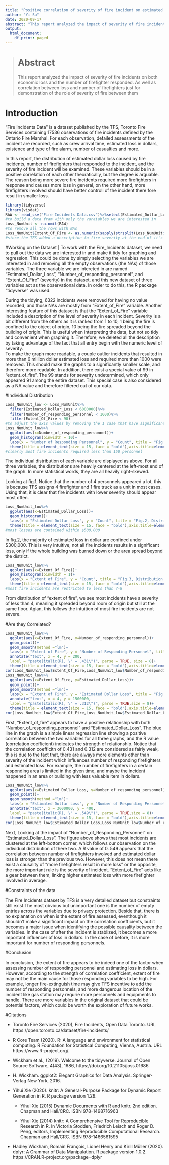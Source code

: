 ```yaml
---
title: "Positive correlation of severity of fire incident on estimated loss and number of responding firefighters"
author: "Yi Su"
date: 2020-09-17
abstract: "This report analyzed the impact of severity of fire incidents on both economic loss and the number of firefighter responded. As well as correlation between loss and number of firefighters just for demonstration of the role of severity of fire between them"
output:
  html_document:
    df_print: paged
---
```

> # Abstract
> This report analyzed the impact of severity of fire incidents on both economic loss and the number of firefighter responded. As well as correlation between loss and number of firefighters just for demonstration of the role of severity of fire between them

# Introduction
  "Fire Incidents Data" is a dataset published by the TFS, Toronto Fire Services containing 17536 observations of fire incidents defined by the Ontario Fire Marshal. For each observation, detailed assessments of the incident are recorded, such as crew arrival time, estimated loss in dollars, existence and type of fire alarm, number of casualties and more. 
  
  In this report, the distribution of estimated dollar loss caused by fire incidents, number of firefighters that responded to the incident, and the severity of fire incident will be examined. These variables should be in a positive correlation of each other theoratically, but the degree is arguable. The reason being more severe fire incidents required more firefighters in response and causes more loss in general, on the other hand, more firefighters involved should have better controll of the incident there fore result in smaller loss.

```r
library(tidyverse)
library(visdat)
RAW <- read_csv("Fire Incidents Data.csv")%>%select(Estimated_Dollar_Loss, Number_of_responding_personnel, Extent_Of_Fire )
#to build a data fram with only the varaiables we are interested in
Loss_NumUnit <- na.omit(RAW)
#to remove all the rows with NAs
Loss_NumUnit$Extent_Of_Fire <- as.numeric(sapply(strsplit(Loss_NumUnit$Extent_Of_Fire, " "), "[[", 1))
#since the TFS added a description fo fire severity at the end of it's numeric level, we only capture the numeric level by spliting the first character of the string which is the number
```

#Working on the Dataset
| To work with the Fire_Incidents dataset, we need to pull out the data we are interested in and make it tidy for graphing and regression. This could be done by simply selecting the variables we are interested in and removing all the empty observations (the NAs) of those variables. The three variable we are intereted in are named "Estimated_Dollar_Loss", "Number_of_responding_personnel", and "Extent_Of_Fire" (severity) in the dataset, and this new dataset of three variables act as the observational data. In order to do this, the R package "tidyverse" was used.


| During the tidying, 6322 incidents were removed for having no value recorded, and those NAs are mostly from "Extent_of_Fire" variable. Another interesting feature of this dataset is that the "Extent_of_Fire" variable included a description of the level of severity in each incident. Severity is a bit different from the others as it is ranked from 1 to 10, 1 being the fire is confined to the object of origin, 10 being the fire spreaded beyond the building of origin. This is useful when interpreting the data, but not so tidy and convenient when graphing it. Therefore, we deleted all the description by taking advantage of the fact that all entry begin with the numeric level of severity. 


| To make the graph more readable, a couple outlier incidents that resulted in more than 6 million dollar estimated loss and required more than 1000 were removed. This should make the graphs to a significantly smaller scale, and therefore more readable. In addition, there exist a special value of 99 in "extent_of_fire". The 99 stands for severity undetermined, which only appeared 91 among the entire dataset. This special case is also considered as a NA value and therefore filtered out of our data.

#Individual Distribution

```r
Loss_NumUnit_low <- Loss_NumUnit%>%
  filter(Estimated_Dollar_Loss < 6000000)%>%
  filter(Number_of_responding_personnel < 1000)%>%
  filter(Extent_Of_Fire < 90)
#to adjust the axis values by removing the 1 case that have significantly large estimated dollar loss and number of responding personnel. Also, there exist a severity of 99 in the extent of fire column which stands for undetermined, for accuracy, we remove it like a NA row.
Loss_NumUnit_low%>%
  ggplot(aes(x=Number_of_responding_personnel))+
  geom_histogram(binwidth = 10)+
  labs(x = "Number of Responding Personnel", y = "Count", title = "Fig.1, Distribution of Number of Responding Personnel")+
  theme(title = element_text(size = 15, face = "bold"),axis.title=element_text(size=12))
#clearly most fire incidents required less than 150 personnel
```

The individual distribution of each variable are displayed as above. For all three variables, the distributions are heavily centered at the left-most end of the graph. In more statistical words, they are all heavily right-skewed.
  
Looking at fig.1, Notice that the number of 4 personnels appeared a lot, this is because TFS assigns 4 firefighter and 1 fire truck as a unit in most cases. Using that, it is clear that fire incidents with lower severity should appear most often.

```r
Loss_NumUnit_low%>%
  ggplot(aes(x=Estimated_Dollar_Loss))+
  geom_histogram()+
  labs(x = "Estimated Dollar Loss", y = "Count", title = "Fig.2, Distribution of Estimated Dollar Loss")+
  theme(title = element_text(size = 15, face = "bold"),axis.title=element_text(size=12))
#most losses are contained within $500,000
```
  
In fig.2, the majority of estimated loss in dollar are confined under $300,000. This is very intuitive, not all fire incidents results in a significant loss, only if the whole building was burned down or the area spread beyond the district.

```r
Loss_NumUnit_low%>%
  ggplot(aes(x=Extent_Of_Fire))+
  geom_histogram(binwidth = 1)+
  labs(x = "Extent of Fire", y = "Count", title = "Fig.3, Distribution of Extent of Fire")+
  theme(title = element_text(size = 15, face = "bold"),axis.title=element_text(size=12))
#most fire incidents are restricted to less than 7-8
```

From distribution of "extent of fire", we see most incidents have a severity of less than 4, meaning it spreaded beyond room of origin but still at the same floor. Agian, this follows the intuition of most fire incidents are not severe.
  
#Are they Correlated?

```r
Loss_NumUnit_low%>%
  ggplot(aes(x=Extent_Of_Fire, y=Number_of_responding_personnel))+
  geom_point()+
  geom_smooth(method ="lm")+
  labs(x = "Extent of Fire", y = "Number of Responding Personnel", title = "Fig.4, Extent of Fire Vs. Number of Firefighters")+
  annotate("text", x = 4, y = 200,
  label = "paste(italic(R), \" = .431\")", parse = TRUE, size = 8)+
  theme(title = element_text(size = 15, face = "bold"),axis.title=element_text(size=12))
cor(Loss_NumUnit_low$Extent_Of_Fire,Loss_NumUnit_low$Number_of_responding_personnel)
Loss_NumUnit_low%>%
  ggplot(aes(x=Extent_Of_Fire, y=Estimated_Dollar_Loss))+
  geom_point()+
  geom_smooth(method ="lm")+
  labs(x = "Extent of Fire", y = "Estimated Dollar Loss", title = "Fig.5, Extent of Fire Vs. Dollar Loss")+
  annotate("text", x = 4, y = 1500000,
  label = "paste(italic(R), \" = .312\")", parse = TRUE,size = 8)+
  theme(title = element_text(size = 15, face = "bold"),axis.title=element_text(size=12))
cor(Loss_NumUnit_low$Extent_Of_Fire,Loss_NumUnit_low$Estimated_Dollar_Loss)

```

First, "Extent_of_fire" appears to have a positive relationship with both "Number_of_responding_personnel" and "Estimated_Dollar_Loss". The blue line in the graph is a simple linear regression line showing a positive correlation between the two variables for all three graphs, and the R value (correlation coefficient) indicates the strength of relationship. Notice that the correlation coefficitn of 0.431 and 0.312 are considered as fairly weak, this is due to the fact that, there are always more elements other than severity of the incident which influences number of responding firefighters and estimated loss. For example, the number of firefighters in a certain responding area is limited in the given time, and maybe the incident happened in an area or building with less valuable item in dollars.

```r
Loss_NumUnit_low%>%
  ggplot(aes(x=Estimated_Dollar_Loss, y=Number_of_responding_personnel))+
  geom_point()+
  geom_smooth(method ="lm")+
  labs(x = "Estimated Dollar Loss", y = "Number of Responding Personnel", title = "Fig.6, Dollar Loss Vs. Number of Firefighters")+
  annotate("text", x = 3000000, y = 400,
  label = "paste(italic(R), \" = .549\")", parse = TRUE,size = 8)+
  theme(title = element_text(size = 15, face = "bold"),axis.title=element_text(size=12))
cor(Loss_NumUnit_low$Estimated_Dollar_Loss,Loss_NumUnit_low$Number_of_responding_personnel)
```


Next, Looking at the impact of "Number_of_Responding_Personnel" on "Estimated_Dollar_Loss". The figure above shows that most incidents are clustered at the left-bottom corner, which follows our observation on the individual distribution of there two. A R value of 0. 549 appears that the correlation between number of firefighters involved and estimated dollar loss is stronger than the previous two. However, this does not mean there exist a causality of "more firefighters result in more loss" or the opposite, the more important rule is the severity of incident. "Extent_of_Fire" acts like a gear between them, linking higher estimated loss with more firefighter involved in average.
  
#Constraints of the data

The Fire Incidents dataset by TFS is a very detailed dataset but constraints still exist.The most obvious but unimportant one is the number of empty entries across the variables due to privacy protection. Beside that, there is no explanation on when is the extent of fire assessed, eventhough it shouldn't make a significant impact on the correlation coefficients, but it becomes a major issue when identifying the possible causality between the variables. In the case of after the incident is stablized, it becomes a more important influencer of loss in dollars. In the case of before, it is more important for number of responding personnels.

#Conclusion 

In conclusion, the extent of fire appears to be indeed one of the factor when assessing number of responding personnel and estimating loss in dollars. However, according to the strength of correlation coefficient, extent of fire may not be the main cause for those responding variables to be high. For example, longer fire-extinguish time may give TFS incentive to add the number of responding personnels, and more dangerous location of the incident like gas station may requrie more personnels and equipments to handle. There are more variables in the original dataset that could be potential factors, which could be worth the exploration of future works.

#Citations

* Toronto Fire Services (2020), Fire Incidents, Open Data Toronto. URL https://open.toronto.ca/dataset/fire-incidents/

* R Core Team (2020). R: A language and environment for statistical
  computing. R Foundation for Statistical Computing, Vienna,
  Austria. URL https://www.R-project.org/.

* Wickham et al., (2019). Welcome to the tidyverse. Journal of Open
  Source Software, 4(43), 1686, https://doi.org/10.21105/joss.01686

* H. Wickham. ggplot2: Elegant Graphics for Data Analysis.
  Springer-Verlag New York, 2016.

* Yihui Xie (2020). knitr: A General-Purpose Package for Dynamic
  Report Generation in R. R package version 1.29.

  + Yihui Xie (2015) Dynamic Documents with R and knitr. 2nd edition.
  Chapman and Hall/CRC. ISBN 978-1498716963

  + Yihui Xie (2014) knitr: A Comprehensive Tool for Reproducible
  Research in R. In Victoria Stodden, Friedrich Leisch and Roger D.
  Peng, editors, Implementing Reproducible Computational Research.
  Chapman and Hall/CRC. ISBN 978-1466561595

* Hadley Wickham, Romain François, Lionel Henry and Kirill Müller
  (2020). dplyr: A Grammar of Data Manipulation. R package version
  1.0.2. https://CRAN.R-project.org/package=dplyr

